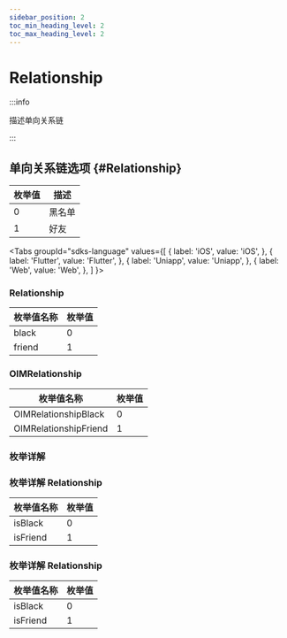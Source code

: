 ```yaml
---
sidebar_position: 2
toc_min_heading_level: 2
toc_max_heading_level: 2
---
```


# Relationship

:::info

描述单向关系链

:::

## 单向关系链选项 {#Relationship}

| 枚举值 | 描述   |
| ------ | ------ |
| 0      | 黑名单 |
| 1      | 好友   |

<Tabs
groupId="sdks-language"
values={[
{ label: 'iOS', value: 'iOS', },
{ label: 'Flutter', value: 'Flutter', },
{ label: 'Uniapp', value: 'Uniapp', },
{ label: 'Web', value: 'Web', },
]
}>

<TabItem value="Flutter">

### Relationship

| 枚举值名称            | 枚举值 |
| --------------------- | ------ |
| black  | 0      |
| friend | 1      |

</TabItem>

<TabItem value="iOS">

### OIMRelationship

| 枚举值名称            | 枚举值 |
| --------------------- | ------ |
| OIMRelationshipBlack  | 0      |
| OIMRelationshipFriend | 1      |

</TabItem>

<TabItem value="Android">

### 枚举详解

</TabItem>

<TabItem value="Web">

### 枚举详解 Relationship

| 枚举值名称 | 枚举值 |
| ---------- | ------ |
| isBlack    | 0      |
| isFriend   | 1      |

</TabItem>

<TabItem value="Uniapp">

### 枚举详解 Relationship

| 枚举值名称 | 枚举值 |
| ---------- | ------ |
| isBlack    | 0      |
| isFriend   | 1      |

</TabItem>

</Tabs>

